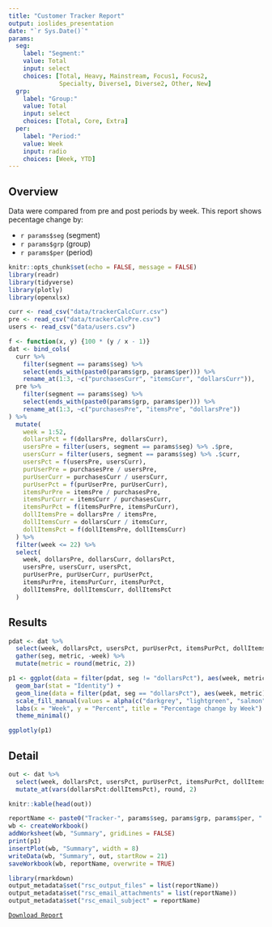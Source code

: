 ```yaml
---
title: "Customer Tracker Report"
output: ioslides_presentation
date: "`r Sys.Date()`"
params:
  seg: 
    label: "Segment:"
    value: Total
    input: select
    choices: [Total, Heavy, Mainstream, Focus1, Focus2, 
              Specialty, Diverse1, Diverse2, Other, New]
  grp: 
    label: "Group:"
    value: Total
    input: select
    choices: [Total, Core, Extra]
  per: 
    label: "Period:"
    value: Week
    input: radio
    choices: [Week, YTD]
---
```


## Overview

Data were compared from pre and post periods by week. This report shows pecentage change by:

* `r params$seg` (segment)
* `r params$grp` (group)
* `r params$per` (period)


```r
knitr::opts_chunk$set(echo = FALSE, message = FALSE)
library(readr)
library(tidyverse)
library(plotly)
library(openxlsx)
```

```r
curr <- read_csv("data/trackerCalcCurr.csv")
pre <- read_csv("data/trackerCalcPre.csv")
users <- read_csv("data/users.csv")
```

```r
f <- function(x, y) {100 * (y / x - 1)}
dat <- bind_cols(
  curr %>%
    filter(segment == params$seg) %>%
    select(ends_with(paste0(params$grp, params$per))) %>%
    rename_at(1:3, ~c("purchasesCurr", "itemsCurr", "dollarsCurr")),
  pre %>%
    filter(segment == params$seg) %>%
    select(ends_with(paste0(params$grp, params$per))) %>%
    rename_at(1:3, ~c("purchasesPre", "itemsPre", "dollarsPre"))
) %>%
  mutate(
    week = 1:52,
    dollarsPct = f(dollarsPre, dollarsCurr),
    usersPre = filter(users, segment == params$seg) %>% .$pre,
    usersCurr = filter(users, segment == params$seg) %>% .$curr,
    usersPct = f(usersPre, usersCurr),
    purUserPre = purchasesPre / usersPre,
    purUserCurr = purchasesCurr / usersCurr,
    purUserPct = f(purUserPre, purUserCurr),
    itemsPurPre = itemsPre / purchasesPre,
    itemsPurCurr = itemsCurr / purchasesCurr,
    itemsPurPct = f(itemsPurPre, itemsPurCurr),
    dollItemsPre = dollarsPre / itemsPre,
    dollItemsCurr = dollarsCurr / itemsCurr,
    dollItemsPct = f(dollItemsPre, dollItemsCurr)
  ) %>%
  filter(week <= 22) %>%
  select(
    week, dollarsPre, dollarsCurr, dollarsPct,
    usersPre, usersCurr, usersPct,
    purUserPre, purUserCurr, purUserPct,
    itemsPurPre, itemsPurCurr, itemsPurPct,
    dollItemsPre, dollItemsCurr, dollItemsPct
  )
```

## Results

```r
pdat <- dat %>%
  select(week, dollarsPct, usersPct, purUserPct, itemsPurPct, dollItemsPct) %>%
  gather(seg, metric, -week) %>%
  mutate(metric = round(metric, 2))

p1 <- ggplot(data = filter(pdat, seg != "dollarsPct"), aes(week, metric, fill = seg)) +
  geom_bar(stat = "Identity") + 
  geom_line(data = filter(pdat, seg == "dollarsPct"), aes(week, metric), col = "darkgrey") +
  scale_fill_manual(values = alpha(c("darkgrey", "lightgreen", "salmon", "lightblue", "orange"), 0.5)) +
  labs(x = "Week", y = "Percent", title = "Percentage change by Week") +
  theme_minimal()

ggplotly(p1)
```

## Detail

```r
out <- dat %>%
  select(week, dollarsPct, usersPct, purUserPct, itemsPurPct, dollItemsPct) %>%
  mutate_at(vars(dollarsPct:dollItemsPct), round, 2)

knitr::kable(head(out))
```

```r
reportName <- paste0("Tracker-", params$seg, params$grp, params$per, ".xlsx")
wb <- createWorkbook()
addWorksheet(wb, "Summary", gridLines = FALSE)
print(p1)
insertPlot(wb, "Summary", width = 8)
writeData(wb, "Summary", out, startRow = 21)
saveWorkbook(wb, reportName, overwrite = TRUE)
```

```r
library(rmarkdown)
output_metadata$set("rsc_output_files" = list(reportName))
output_metadata$set("rsc_email_attachments" = list(reportName))
output_metadata$set("rsc_email_subject" = reportName)
```

[`Download Report`](`r reportName`)
